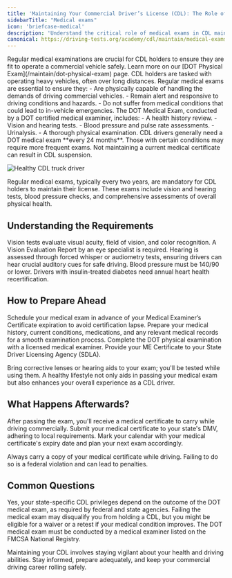 ```yaml
---
title: 'Maintaining Your Commercial Driver’s License (CDL): The Role of Medical Exams'
sidebarTitle: "Medical exams"
icon: 'briefcase-medical'
description: 'Understand the critical role of medical exams in CDL maintenance, ensuring driver health and safety standards are met.'
canonical: https://driving-tests.org/academy/cdl/maintain/medical-exams
---
```

<Snippet file="andrei.mdx" />
Regular medical examinations are crucial for CDL holders to ensure they are fit to operate a commercial vehicle safely. Learn more on our [DOT Physical Exam](/maintain/dot-physical-exam) page.

<AccordionGroup>
  <Accordion title="Why Are Medical Exams Necessary?">
    CDL holders are tasked with operating heavy vehicles, often over long distances. Regular medical exams are essential to ensure they:
    - Are physically capable of handling the demands of driving commercial vehicles.
    - Remain alert and responsive to driving conditions and hazards.
    - Do not suffer from medical conditions that could lead to in-vehicle emergencies.
  </Accordion> 

  <Accordion title="What is the DOT Medical Exam?">
    The DOT Medical Exam, conducted by a DOT certified medical examiner, includes:
    - A health history review.
    - Vision and hearing tests.
    - Blood pressure and pulse rate assessments.
    - Urinalysis.
    - A thorough physical examination.
  </Accordion> 

  <Accordion title="How Often Will You Need to Get Examined?">
    CDL drivers generally need a DOT medical exam **every 24 months**. Those with certain conditions may require more frequent exams. Not maintaining a current medical certificate can result in CDL suspension.
  </Accordion> 
</AccordionGroup>

![Healthy CDL truck driver](https://driving-tests.org/wp-content/uploads/2023/12/dot-physical-exam.jpg)

<CardGroup cols={2}>
  <Card title="Regular Medical Exams" icon="stethoscope" color="#007BFF">
    Regular medical exams, typically every two years, are mandatory for CDL holders to maintain their license.
  </Card>
  <Card title="Exam Components" icon="heart" color="#28A745">
    These exams include vision and hearing tests, blood pressure checks, and comprehensive assessments of overall physical health.
  </Card>
</CardGroup>

## Understanding the Requirements 

<Tabs>
  <Tab title="Vision Standards">
    Vision tests evaluate visual acuity, field of vision, and color recognition. A Vision Evaluation Report by an eye specialist is required.
  </Tab>

  <Tab title="Hearing Standards">
    Hearing is assessed through forced whisper or audiometry tests, ensuring drivers can hear crucial auditory cues for safe driving.
  </Tab>
  <Tab title="Blood Pressure & Heart">
    Blood pressure must be 140/90 or lower. Drivers with insulin-treated diabetes need annual heart health recertification.
  </Tab>
</Tabs>

## How to Prepare Ahead

<Steps>
  <Step title="Schedule Your Exam">
    Schedule your medical exam in advance of your Medical Examiner’s Certificate expiration to avoid certification lapse.
  </Step>
  <Step title="Gather Required Documents">
    Prepare your medical history, current conditions, medications, and any relevant medical records for a smooth examination process.
  </Step>
  <Step title="Undergo the Examination">
    Complete the DOT physical examination with a licensed medical examiner.
  </Step>
  <Step title="Submit the ME Certificate">
    Provide your ME Certificate to your State Driver Licensing Agency (SDLA).
  </Step>
</Steps>

<Tip title="Vision and Hearing Aids"> Bring corrective lenses or hearing aids to your exam; you'll be tested while using them. </Tip> 
<Tip title="Stay Healthy"> A healthy lifestyle not only aids in passing your medical exam but also enhances your overall experience as a CDL driver. </Tip> 

## What Happens Afterwards?

<Steps>
  <Step title="Receive Your Medical Certificate">
    After passing the exam, you'll receive a medical certificate to carry while driving commercially.
  </Step> 
  <Step title="Submit to Your State DMV">
    Submit your medical certificate to your state's DMV, adhering to local requirements.
  </Step> 
  <Step title="Keep Track of Expiry Dates">
    Mark your calendar with your medical certificate's expiry date and plan your next exam accordingly.
  </Step> 
</Steps>

<Note> Always carry a copy of your medical certificate while driving. Failing to do so is a federal violation and can lead to penalties. </Note>

## Common Questions

<AccordionGroup>
  <Accordion title="Is my state-specific CDL affected by the medical exam?">
    Yes, your state-specific CDL privileges depend on the outcome of the DOT medical exam, as required by federal and state agencies.
  </Accordion>
  <Accordion title="What happens if I fail?">
    Failing the medical exam may disqualify you from holding a CDL, but you might be eligible for a waiver or a retest if your medical condition improves.
  </Accordion>
  <Accordion title="Can I use any doctor?">
    The DOT medical exam must be conducted by a medical examiner listed on the FMCSA National Registry.
  </Accordion>
</AccordionGroup>

Maintaining your CDL involves staying vigilant about your health and driving abilities. Stay informed, prepare adequately, and keep your commercial driving career rolling safely.

<Snippet file="cdl-premium.mdx" />
